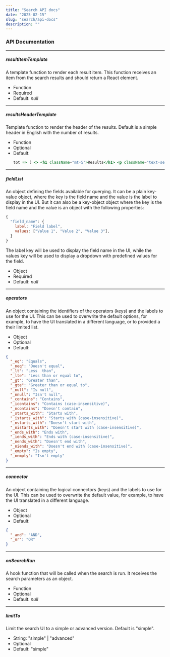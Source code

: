 ```yaml
---
title: "Search API docs"
date: "2025-02-15"
slug: "search/api-docs"
description: ""
---
```



### API Documentation


<SourceDocs />

---

##### resultItemTemplate
A template function to render each result item. This function receives an item from the search results and should return a React element.
- Function
- Required
- Default: _null_


---

##### resultsHeaderTemplate
Template function to render the header of the results. Default is a simple header in English with the number of results.
- Function
- Optional
- Default:
  ```jsx
  tot => ( <> <h1 className="mt-5">Results</h1> <p className="text-secondary">— {tot} records found</p> </> )
  ```
---

##### fieldList
An object defining the fields available for querying. It can be a plain key-value object, where the key is the field name and the value is the label to display in the UI.
But it can also be a key-object object where the key is the field name and the value is an object with the following properties:
```jsx
{
  "field_name": {
    label: "Field label",
    values: ["Value 1", "Value 2", "Value 3"],
  }
}
```

The label key will be used to display the field name in the UI, while the values key will be used to display a dropdown with predefined values for the field.
- Object
- Required
- Default: _null_ 


---

##### operators
An object containing the identifiers of the operators (keys) and the labels to use for the UI.
This can be used to overwrite the default options, for example, to have the UI translated in a different language, or to provided a their limited list.

- Object
- Optional
- Default:
```json
{
  "_eq": "Equals",
  "_neq": "Doesn't equal",
  "_lt": "Less  than",
  "_lte": "Less than or equal to",
  "_gt": "Greater than",
  "_gte": "Greater than or equal to",
  "_null": "Is null",
  "_nnull": "Isn't null",
  "_contains": "Contains",
  "_icontains": "Contains (case-insensitive)",
  "_ncontains": "Doesn't contain",
  "_starts_with": "Starts with",
  "_istarts_with": "Starts with (case-insensitive)",
  "_nstarts_with": "Doesn't start with",
  "_nistarts_with": "Doesn't start with (case-insensitive)",
  "_ends_with": "Ends with",
  "_iends_with": "Ends with (case-insensitive)",
  "_nends_with": "Doesn't end with",
  "_niends_with": "Doesn't end with (case-insensitive)",
  "_empty": "Is empty",
  "_nempty": "Isn't empty"
}
```

---

##### connector
An object containing the logical connectors (keys) and the labels to use for the UI. This can be used to overwrite the default value, for example, to have the UI translated in a different language.
- Object
- Optional
- Default:
```json
{
  "_and": "AND",
  "_or": "OR"
}
```


---

##### onSearchRun
A hook function that will be called when the search is run. It receives the search parameters as an object.
- Function
- Optional
- Default: _null_

---

##### limitTo
Limit the search UI to a simple or advanced version. Default is "simple".
- String: "simple" | "advanced"
- Optional
- Default: "simple"
